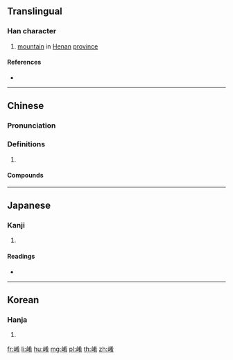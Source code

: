 ==Translingual==

===Han character===
{{Han char|rn=46|rad=山|as=08|sn=11|four=24727|canj=UKKB|ids=⿰山肴}}

# [[mountain]] in [[Henan]] [[province]]

====References====
* {{Han ref|kx=0314.340|dkj=08206|dj=0615.200|hdz=10781.070|uh=5D24|ud=23844|bh=B15C|bd=45404}}

----

==Chinese==
{{zh-forms}}

===Pronunciation===
{{zh-pron
|m=崤
|c=ngaau4
|mc=y
|oc=y
|cat=
}}

===Definitions===
{{zh-hanzi}}

# {{rfdef|zh}}

====Compounds====
{{zh-der|崤函|崤山|崤谷}}

----

==Japanese==

===Kanji===
{{ja-kanji|grade=|rs=山08}}

# {{defn|lang=ja|sort=山08}}

====Readings====
* {{ja-readings|on=[[こう]] (kō), [[ぎょう]] (gyō), [[ごう]] (gō)|kun=}}

----

==Korean==

===Hanja===
{{ko-hanja|hangeul=효|rv=hyo|mr=hyo|y=hyo}}

# {{defn|lang=ko|sort=山08}}
[[fr:崤]]
[[li:崤]]
[[hu:崤]]
[[mg:崤]]
[[pl:崤]]
[[th:崤]]
[[zh:崤]]